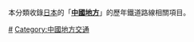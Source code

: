 {{日本地理地方區劃分類導航|鐵路路線}}
本分類收錄[[日本|日本]]的「'''[[中國地方|中國地方]]'''」的歷年鐵道路線相關項目。

[[Category:日本各地域鐵路線|#]]
[[Category:中國地方交通|Category:中國地方交通]]
